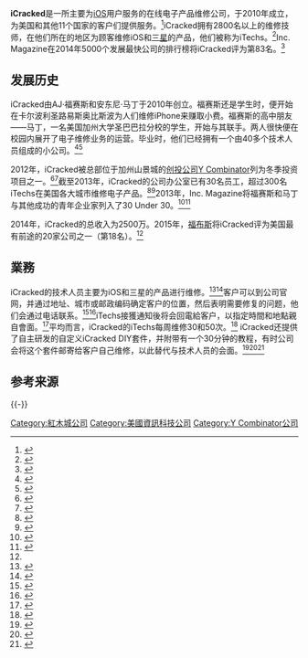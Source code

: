 {{noteTA
|G1=IT
|G2=Communication
|1=zh-cn:福布斯; zh-sg:资本家杂志; zh-hk:福布斯; zh-tw:富比士;}}
{{lowercase title}}
{{Infobox company|name=iCracked|logo=Iracked logo.svg|logo_caption=|image=|image_caption=|type=[[私人公司|私人公司]]|industry=[[信息技术|信息技术]]|foundation=2010|founder={{Unbulleted list|AJ·福赛斯——首席执行官|安东尼·马丁——首席战略执行官}}|location_city=[[紅木城|紅木城]]|area_served=|key_people=|products=|brands=|production=|services=苹果和三星的产品维修|num_employees=113|divisions=|homepage={{URL|http://www.icracked.com/}}}}

'''iCracked'''是一所主要为[[iOS|iOS]]用户服务的在线电子产品维修公司，于2010年成立，为美国和其他11个国家的客户们提供服务。<ref name="forbes1">{{cite web|url=http://www.forbes.com/sites/jjcolao/2014/02/12/icrackeds-manic-quest-to-become-the-aaa-of-smartphones-and-grow-20-each-month/|title=iCracked's Manic Quest To Become The 'AAA' Of Smartphones...And Grow 20% Each Month|accessdate=21 September 2014|author=J.J. Colao|date=12 February 2014|publisher=Forbes|archive-date=2016-08-27|archive-url=https://web.archive.org/web/20160827171114/http://www.forbes.com/sites/jjcolao/2014/02/12/icrackeds-manic-quest-to-become-the-aaa-of-smartphones-and-grow-20-each-month/|dead-url=no}}</ref>iCracked拥有2800名以上的维修技师，在他们所在的地区为顾客维修iOS和[[三星集團|三星]]的产品，他们被称为iTechs。<ref name="techcrunch2014">{{cite web|url=http://techcrunch.com/2014/08/07/icracked-goes-global-with-its-iphone-trade-in-and-repair-services/|title=iCracked Goes Global With Its iPhone Trade-In And Repair Services|accessdate=21 September 2014|author=Jonathan Shieber|date=7 August 2014|publisher=TechCrunch|archive-date=2016-08-28|archive-url=https://web.archive.org/web/20160828082149/https://techcrunch.com/2014/08/07/icracked-goes-global-with-its-iphone-trade-in-and-repair-services/|dead-url=no}}</ref>Inc. Magazine在2014年5000个发展最快公司的排行榜将iCracked评为第83名。<ref name="incmag">{{cite web|url=http://www.inc.com/inc5000/index.html|title=Inc. 5000 2014: The Fastest-Growing Private U.S. Companies, At a Glance|accessdate=21 September 2014|date=2014|publisher=Inc. Magazine|archive-date=2017-03-01|archive-url=https://web.archive.org/web/20170301040023/http://www.inc.com/inc5000/index.html|dead-url=no}}</ref>

== 发展历史 ==
iCracked由AJ·福赛斯和安东尼·马丁于2010年创立。福赛斯还是学生时，便开始在卡尔波利圣路易斯奥比斯波为人们维修iPhone来赚取小费。福赛斯的高中朋友——马丁，一名美国加州大学圣巴巴拉分校的学生，开始与其联手。两人很快便在校园内展开了电子维修业务的运营。毕业时，他们已经拥有一个由40多个技术人员组成的小公司。<ref name="inc">{{cite web|url=http://www.inc.com/30under30/burt-helm/icracked-aj-forsythe-anthony-martin-2013.html|title=Cure for Clumsy-phone Syndrome|accessdate=21 September 2013|author=Burt Helm|date=28 May 2013|publisher=Inc. Magazine|archive-date=2016-08-03|archive-url=https://web.archive.org/web/20160803170507/http://www.inc.com/30under30/burt-helm/icracked-aj-forsythe-anthony-martin-2013.html|dead-url=no}}</ref><ref name="techcrunch2013">{{cite web|url=http://techcrunch.com/2013/09/20/icracked-2/|title=iCracked Launches A Way To ‘Uber’ Someone Up To Buy Back Your Old iPhones|accessdate=21 September 2014|author=Kim-Mai Cutler|date=20 September 2013|publisher=TechCrunch|archive-date=2016-05-01|archive-url=https://web.archive.org/web/20160501141203/http://techcrunch.com/2013/09/20/icracked-2/|dead-url=no}}</ref>

2012年，iCracked被总部位于加州山景城的[[創投公司|创投公司]][[Y_Combinator_(公司)|Y Combinator]]列为冬季投资项目之一。<ref name="techcrunch2012">{{cite web|url=http://techcrunch.com/2012/03/02/icracked-launch/|title=iCracked Takes On The Geek Squad With Worldwide Local iPhone Repair|accessdate=21 September 2014|author=Rip Empson|date=2 March 2012|publisher=TechCrunch|archive-date=2016-09-25|archive-url=https://web.archive.org/web/20160925012602/https://techcrunch.com/2012/03/02/icracked-launch/|dead-url=no}}</ref><ref name="bizjournal">{{cite web|url=http://www.bizjournals.com/sanfrancisco/blog/2013/08/icrackeds-apple-device-repair.html?page=all|title=iCracked's Apple device repair business booming|accessdate=21 September 2014|author=Patrick Hoge|date=2 August 2013|publisher=San Francisco Business Times|archive-date=2016-08-16|archive-url=https://web.archive.org/web/20160816143736/http://www.bizjournals.com/sanfrancisco/blog/2013/08/icrackeds-apple-device-repair.html?page=all|dead-url=no}}</ref>截至2013年，iCracked的公司办公室已有30名员工，超过300名iTechs在美国各大城市维修电子产品。<ref name="bizjournal2">{{cite web|url=http://www.bizjournals.com/sanfrancisco/blog/2013/08/icrackeds-apple-device-repair.html?page=all|title=iCracked's Apple device repair business booming|accessdate=21 September 2014|author=Patrick Hoge|date=2 August 2013|publisher=San Francisco Business Times|archive-date=2016-08-16|archive-url=https://web.archive.org/web/20160816143736/http://www.bizjournals.com/sanfrancisco/blog/2013/08/icrackeds-apple-device-repair.html?page=all|dead-url=no}}</ref><ref name="mashable">{{cite web|url=http://mashable.com/2013/07/08/icracked/|title=iCracked is Banking on Your Cracked iPhone Screen|accessdate=21 September 2014|author=Megan Hess|date=8 July 2013|publisher=Mashable|archive-date=2016-08-11|archive-url=https://web.archive.org/web/20160811141117/http://mashable.com/2013/07/08/icracked/|dead-url=no}}</ref>2013年，Inc. Magazine将福赛斯和马丁与其他成功的青年企业家列入了30 Under 30。<ref name="inc2">{{cite web|url=http://www.inc.com/30under30/burt-helm/icracked-aj-forsythe-anthony-martin-2013.html|title=Cure for Clumsy-phone Syndrome|accessdate=21 September 2013|author=Burt Helm|date=28 May 2013|publisher=Inc. Magazine|archive-date=2016-08-03|archive-url=https://web.archive.org/web/20160803170507/http://www.inc.com/30under30/burt-helm/icracked-aj-forsythe-anthony-martin-2013.html|dead-url=no}}</ref><ref name="incmag2">{{cite web|url=http://www.inc.com/30under30/welcome|title=30 Under 30|accessdate=21 September 2014|date=2014|publisher=Inc. Magazine|archive-date=2016-03-04|archive-url=https://web.archive.org/web/20160304060732/http://www.inc.com/30under30/welcome|dead-url=no}}</ref>

2014年，iCracked的总收入为2500万。2015年，[[福布斯|福布斯]]将iCracked评为美国最有前途的20家公司之一（第18名）。<ref name="forbeslist" />

== 業務 ==
iCracked的技术人员主要为iOS和三星的产品进行维修。<ref name="fastcompany">{{cite web|url=http://www.fastcompany.com/3028652/busted-iphone-icrackeds-new-app-is-like-uber-for-desperate-apple-lovers|title=BUSTED IPHONE? ICRACKED'S NEW APP IS LIKE UBER FOR DESPERATE APPLE LOVERS|accessdate=21 September 2014|author=CHRIS GAYOMALI|date=3 April 2014|publisher=Fast Company|archive-date=2016-08-07|archive-url=https://web.archive.org/web/20160807183311/http://www.fastcompany.com/3028652/busted-iphone-icrackeds-new-app-is-like-uber-for-desperate-apple-lovers|dead-url=no}}</ref><ref>{{cite web|url=http://www.businessinsider.com/how-to-fix-a-cracked-iphone-screen-without-leaving-your-house-2015-2?r=US|title=How to fix your cracked iPhone or Samsung phone without leaving the house|accessdate=April 14, 2015|author=Steven Tweedie|date=February 15, 2015|publisher=Business Insider|archive-date=2016-06-01|archive-url=https://web.archive.org/web/20160601173644/http://www.businessinsider.com/how-to-fix-a-cracked-iphone-screen-without-leaving-your-house-2015-2?r=US|dead-url=no}}</ref>客户可以到公司官网，并通过地址、城市或邮政编码确定客户的位置，然后表明需要修复的问题，他们会通过电话联系。<ref name="forbes12">{{cite web|url=http://www.forbes.com/sites/jjcolao/2014/02/12/icrackeds-manic-quest-to-become-the-aaa-of-smartphones-and-grow-20-each-month/|title=iCracked's Manic Quest To Become The 'AAA' Of Smartphones...And Grow 20% Each Month|accessdate=21 September 2014|author=J.J. Colao|date=12 February 2014|publisher=Forbes|archive-date=2016-08-27|archive-url=https://web.archive.org/web/20160827171114/http://www.forbes.com/sites/jjcolao/2014/02/12/icrackeds-manic-quest-to-become-the-aaa-of-smartphones-and-grow-20-each-month/|dead-url=no}}</ref><ref name="wsj2014">{{cite web|url=http://online.wsj.com/news/articles/SB10001424052702304757004579334662510294376|title=There's More Than One Service to Replace a Shattered Cellphone Screen|accessdate=21 September 2014|author=Elizabeth Garone|date=23 January 2014|publisher=Wall Street Journal|archive-date=2014-10-21|archive-url=https://web.archive.org/web/20141021042231/http://online.wsj.com/news/articles/SB10001424052702304757004579334662510294376|dead-url=no}}</ref>iTechs接獲通知後将会回電給客户，以指定時間和地點親自會面。<ref name="bizjournal22">{{cite web|url=http://upstart.bizjournals.com/companies/startups/2014/05/04/icracked-iphone-screen-repair.html?page=all|title=iCracked goes from dorm room startup to international success story|accessdate=21 September 2014|author=Kasia Hall|date=4 May 2014|publisher=Upstart Business Journal|archive-date=2016-05-31|archive-url=https://web.archive.org/web/20160531103143/http://upstart.bizjournals.com/companies/startups/2014/05/04/icracked-iphone-screen-repair.html?page=all|dead-url=no}}</ref>平均而言，iCracked的iTechs每周维修30和50次。<ref>{{cite web|url=http://www.cultofmac.com/312927/cracked-iphone-screen-icracked-make-repair/|title=Cracked iPhone screen? iCracked repair tech will come to you|accessdate=April 14, 2015|author=David Pierini|date=February 20, 2015|publisher=Cult of Mac|archive-date=2016-07-01|archive-url=https://web.archive.org/web/20160701034639/http://www.cultofmac.com/312927/cracked-iphone-screen-icracked-make-repair/|dead-url=no}}</ref> iCracked还提供了自主研发的自定义iCracked DIY套件，并附带有一个30分钟的教程，有时公司会将这个套件邮寄给客户自己维修，以此替代与技术人员的会面。<ref name="inc3">{{cite web|url=http://www.inc.com/30under30/burt-helm/icracked-aj-forsythe-anthony-martin-2013.html|title=Cure for Clumsy-phone Syndrome|accessdate=21 September 2013|author=Burt Helm|date=28 May 2013|publisher=Inc. Magazine|archive-date=2016-08-03|archive-url=https://web.archive.org/web/20160803170507/http://www.inc.com/30under30/burt-helm/icracked-aj-forsythe-anthony-martin-2013.html|dead-url=no}}</ref><ref name="consumerreport">{{cite web|url=http://www.consumerreports.org/cro/news/2013/04/replacing-a-cracked-iphone-screen-yourself-is-cheap-mdash-but-challenging/index.htm|title=Replacing a cracked iPhone screen yourself is cheap—but challenging|accessdate=21 September 2014|date=25 April 2013|publisher=Consumer Reports|archive-date=2016-07-25|archive-url=https://web.archive.org/web/20160725051058/http://www.consumerreports.org/cro/news/2013/04/replacing-a-cracked-iphone-screen-yourself-is-cheap-mdash-but-challenging/index.htm|dead-url=no}}</ref><ref>{{cite web|url=http://www.forbes.com/sites/tonybradley/2015/01/20/how-to-fix-your-broken-smartphone/|title=How To Fix Your Broken Smartphone|accessdate=April 14, 2015|author=Tony Bradley|date=January 20, 2015|publisher=Forbes|archive-date=2016-06-03|archive-url=https://web.archive.org/web/20160603022908/http://www.forbes.com/sites/tonybradley/2015/01/20/how-to-fix-your-broken-smartphone/|dead-url=no}}</ref>

== 参考来源 ==
{{Reflist|2}}

{{-}}
{{YC companies |state = collapsed}}

[[Category:紅木城公司|Category:紅木城公司]]
[[Category:美國資訊科技公司|Category:美國資訊科技公司]]
[[Category:Y_Combinator公司|Category:Y Combinator公司]]